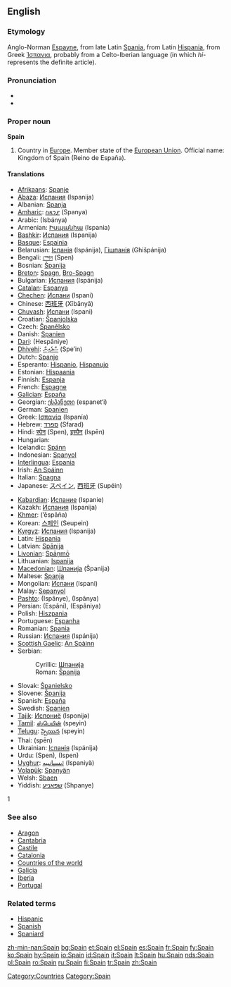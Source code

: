{{wikipedia}}
==English==

===Etymology===
Anglo-Norman [[Espayne]], from late Latin [[Spania]], from Latin [[Hispania]], from Greek [[Ἱσπανια]], probably from a Celto-Iberian language (in which ''hi-'' represents the definite article).

===Pronunciation===
* {{IPA|/speɪn/}}
* {{rhymes|eɪn}}

===Proper noun===
'''Spain'''

# Country in [[Europe]]. Member state of the [[European Union]]. Official name: Kingdom of Spain (Reino de España).

====Translations====
{{trans-top|country in Europe}}
* [[Afrikaans]]: [[Spanje]]
* [[Abaza]]: [[Испания]] (Ispanija)
* Albanian: [[Spanja]]
* [[Amharic]]: [[ስጳንያ]] (Spanya)
* Arabic: {{ARchar|[[اسبانيا]]}} (Isbánya) {{f}}
* Armenian: [[Իսպանիա]] (Ispania)
* [[Bashkir]]: [[Испания]] (Ispanija)
* [[Basque]]: [[Espainia]]
* Belarusian: [[Іспанія]] (Ispánija), [[Гішпанія]] (Ghišpánija) {{f}}
* Bengali: [[স্পেন]] (Spen)
* Bosnian: [[Španija]] {{f}}
* [[Breton]]: [[Spagn]], [[Bro-Spagn]]
* Bulgarian: [[Испания]] (Ispánija) {{f}}
* [[Catalan]]: [[Espanya]] {{f}}
* [[Chechen]]: [[Испани]] (Ispani)
* Chinese: [[西班牙]] (Xībānyă)
* [[Chuvash]]: [[Испани]] (Ispani)
* Croatian: [[Španjolska]] {{f}}
* Czech: [[Španělsko]] {{n}}
* Danish: [[Spanien]]
* [[Dari]]: {{FAchar|[[هسپانیه]]}} (Hespâniye)
* [[Dhivehi]]: [[ސްޕެއިން]] (Spe’in)
* Dutch: [[Spanje]]
* Esperanto: [[Hispanio]], [[Hispanujo]]
* Estonian: [[Hispaania]]
* Finnish: [[Espanja]]
* French: [[Espagne]] {{f}}
* [[Galician]]: [[España]]
* Georgian: [[ესპანეთი]] (espanet‘i)
* German: [[Spanien]] {{n}}
* Greek: [[Ισπανία]] (Ispanía) {{f}}
* Hebrew: [[ספרד]] (Sfarad)
* Hindi: [[स्पेन]] (Spen), [[इस्पैन]] (Ispēn)
* Hungarian: {{t|hu|Spanyolország}}
* Icelandic: [[Spánn]]
* Indonesian: [[Spanyol]]
* [[Interlingua]]: [[Espania]]
* Irish: [[An Spáinn]] {{f}}
* Italian: [[Spagna]] {{f}}
* Japanese: [[スペイン]], [[西班牙]] (Supéin)
{{trans-mid}}
* [[Kabardian]]: [[Испание]] (Ispanie)
* Kazakh: [[Испания]] (Ispanija)
* [[Khmer]]: {{KMchar|[[េអស្បាញ]]}} (’ēspāña)
* Korean: [[스페인]] (Seupein)
* [[Kyrgyz]]: [[Испания]] (Ispanija)
* Latin: [[Hispania]] {{f}}
* Latvian: [[Spānija]] {{f}}
* [[Livonian]]: [[Spāņmō]]
* Lithuanian: [[Ispanija]]
* [[Macedonian]]: [[Шпанија#Macedonian|Шпанија]] (Španija) {{f}}
* Maltese: [[Spanja]]
* Mongolian: [[Испани]] (Ispani)
* Malay: [[Sepanyol]]
* [[Pashto]]: {{FAchar|[[اسپانیه]]}} (Ispânye), {{FAchar|[[اسپانیا]]}} (Ispânya)
* Persian: {{FAchar|[[اسپانی]]}} (Espâni), {{FAchar|[[اسپانیا]]}} (Espâniya)
* Polish: [[Hiszpania]] {{f}}
* Portuguese: [[Espanha]] {{f}}
* Romanian: [[Spania]] {{f}}
* Russian: [[Испания]] (Ispánija) {{f}}
* [[Scottish Gaelic]]: [[An Spàinn]] {{f}}
* Serbian:
*: Cyrillic: [[Шпанија#Serbian|Шпанија]] {{f}}
*: Roman: [[Španija#Serbian|Španija]] {{f}}
* Slovak: [[Španielsko]] {{n}}
* Slovene: [[Španija]] {{f}}
* Spanish: [[España]] {{f}}
* Swedish: [[Spanien]]
* [[Tajik]]: [[Испониё]] (Isponijə)
* [[Tamil]]: [[ஸ்பெயின்]] (speyin)
* [[Telugu]]: [[స్పెయిన]] (speyin)
* Thai: {{THchar|[[สเปน]]}} (spēn)
* Ukrainian: [[Іспанія]] (Ispánija) {{f}}
* Urdu: {{URchar|[[سپین]]}} (Spen), {{URchar|[[اسپین]]}} (Ispen)
* [[Uyghur]]: [[ﺋىسپانىيە]] (Ispaniyä)
* [[Volapük]]: [[Spanyän]]
* Welsh: [[Sbaen]] {{f}}
* Yiddish: [[שפּאַניע]] (Shpanye)
{{trans-bottom}}
1

===See also===
* [[Aragon]]
* [[Cantabria]]
* [[Castile]]
* [[Catalonia]]
* [[Countries of the world]]
* [[Galicia]]
* [[Iberia]]
* [[Portugal]]

===Related terms===
* [[Hispanic]]
* [[Spanish]]
* [[Spaniard]]

[[Category:Countries]]
[[Category:Spain]]

[[zh-min-nan:Spain]]
[[bg:Spain]]
[[et:Spain]]
[[el:Spain]]
[[es:Spain]]
[[fr:Spain]]
[[fy:Spain]]
[[ko:Spain]]
[[hy:Spain]]
[[io:Spain]]
[[id:Spain]]
[[it:Spain]]
[[lt:Spain]]
[[hu:Spain]]
[[nds:Spain]]
[[pl:Spain]]
[[ro:Spain]]
[[ru:Spain]]
[[fi:Spain]]
[[tr:Spain]]
[[zh:Spain]]